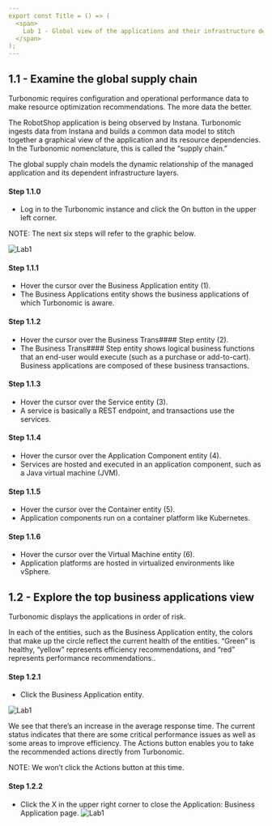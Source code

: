 ```yaml
---
export const Title = () => (
  <span>
    Lab 1 - Global view of the applications and their infrastructure dependencies <br />
  </span>
);
---
```


## 1.1 - Examine the global supply chain
Turbonomic requires configuration and operational performance data to make resource optimization recommendations. The more data the better.

The RobotShop application is being observed by Instana. Turbonomic ingests data from Instana and builds a common data model to stitch together a graphical view of the application and its resource dependencies. In the Turbonomic nomenclature, this is called the “supply chain.”

The global supply chain models the dynamic relationship of the managed application and its dependent infrastructure layers.

#### Step 1.1.0
- Log in to the Turbonomic instance and click the On button in the upper left corner.

<InlineNotification>
NOTE: The next six steps will refer to the graphic below.
</InlineNotification>

![Lab1](images/1.1.0.jpg)

#### Step 1.1.1

- Hover the cursor over the Business Application entity (1).
- The Business Applications entity shows the business applications of which Turbonomic is aware.

#### Step 1.1.2
- Hover the cursor over the Business Trans#### Step entity (2).
- The Business Trans#### Step entity shows logical business functions that an end-user would execute (such as a purchase or add-to-cart). Business applications are composed of these business transactions.

#### Step 1.1.3
- Hover the cursor over the Service entity (3).
- A service is basically a REST endpoint, and transactions use the services.

#### Step 1.1.4
- Hover the cursor over the Application Component entity (4).
- Services are hosted and executed in an application component, such as a Java virtual machine (JVM).

#### Step 1.1.5
- Hover the cursor over the Container entity (5).
- Application components run on a container platform like Kubernetes.

#### Step 1.1.6
- Hover the cursor over the Virtual Machine entity (6).
- Application platforms are hosted in virtualized environments like vSphere.

## 1.2 - Explore the top business applications view

Turbonomic displays the applications in order of risk.

In each of the entities, such as the Business Application entity, the colors that make up the circle reflect the current health of the entities. “Green” is healthy, “yellow” represents efficiency recommendations, and “red” represents performance recommendations..

#### Step 1.2.1
- Click the Business Application entity.

![Lab1](images/1.2.1.jpg)

We see that there’s an increase in the average response time.
The current status indicates that there are some critical performance issues as well as some areas to improve efficiency.
The Actions button enables you to take the recommended actions directly from Turbonomic.

<InlineNotification>
NOTE: We won’t click the Actions button at this time.
</InlineNotification>

#### Step 1.2.2
- Click the X in the upper right corner to close the Application: Business Application page.
![Lab1](images/1.2.2.jpg)



